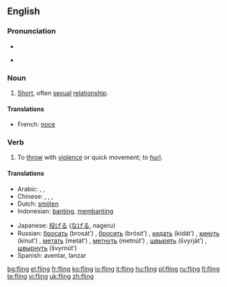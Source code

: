 ==English==

===Pronunciation===
*{{IPA|/'flɪɳ/}}
*{{audio|en-us-fling.ogg|Audio (US)}}
*:{{rhymes|ɪŋ}}

===Noun===
{{en-noun}}

# [[short|Short]], often [[sexual]] [[relationship]].

====Translations====
{{trans-top|short sexual relationship}}
*French: [[noce]] {{f}}
{{trans-mid}}
{{trans-bottom}}

===Verb===
{{en-verb|flings|flinging|flung}}

# To [[throw]] with [[violence]] or quick movement; to [[hurl]].

====Translations====
{{trans-top|to fling}}
* Arabic: {{t|ar|صب|tr=Sabba|sc=Arab}}, {{t|ar|رمى|tr=rammaa|sc=Arab}}, {{t|ar|اندفع|tr=indafa`a|sc=Arab}}
* Chinese: {{zh-tsp|拋|抛|pāo}}, {{t|zh|投|tr=tóu}}, {{zh-tsp|鑄|铸|zhù}}, {{t|zh|扔|tr=rēng}}
* Dutch: [[smijten]]
* Indonesian: [[banting]], [[banting|membanting]]
{{trans-mid}}
* Japanese: [[投げる]] ([[なげる]], nageru)
* Russian: [[бросать]] (brosát’) {{impf}}, [[бросить]] (brósit’) {{pf}}, [[кидать]] (kidát’) {{impf}}, [[кинуть]] (kínut’) {{pf}}, [[метать]] (metát’) {{impf}}, [[метнуть]] (metnút’) {{pf}}, [[швырять]] (švyrját’) {{impf}}, [[швырнуть]] (švyrnút’) {{pf}}
* Spanish: aventar, lanzar
{{trans-bottom}}

[[bg:fling]]
[[el:fling]]
[[fr:fling]]
[[ko:fling]]
[[io:fling]]
[[it:fling]]
[[hu:fling]]
[[pl:fling]]
[[ru:fling]]
[[fi:fling]]
[[te:fling]]
[[vi:fling]]
[[uk:fling]]
[[zh:fling]]